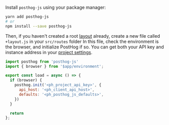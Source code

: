 Install `posthog-js` using your package manager:

```bash
yarn add posthog-js
# or
npm install --save posthog-js
```

Then, if you haven't created a root [layout](https://kit.svelte.dev/docs/routing#layout) already, create a new file called `+layout.js` in your `src/routes` folder In this file, check the environment is the browser, and initialize PostHog if so. You can get both your API key and instance address in your [project settings](https://us.posthog.com/project/settings).

```js file=routes/+layout.js
import posthog from 'posthog-js'
import { browser } from '$app/environment';

export const load = async () => {
  if (browser) {
    posthog.init('<ph_project_api_key>', {
      api_host: '<ph_client_api_host>',
      defaults: '<ph_posthog_js_defaults>',
    })
  }

  return
};
```